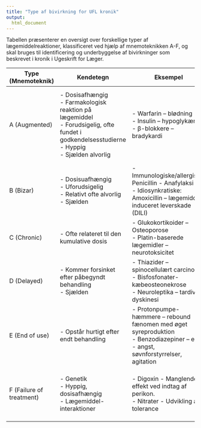 ```yaml
---
title: "Type af bivirkning for UFL kronik"
output:
  html_document
---
```


Tabellen præsenterer en oversigt over forskellige typer af lægemiddelreaktioner, klassificeret ved hjælp af mnemoteknikken A-F, og skal bruges til identificering og underbyggelse af bivirkninger som beskrevet i kronik i Ugeskrift for Læger.

| Type (Mnemoteknik) | Kendetegn | Eksempel | Håndtering |
| --- | --- | --- | --- |
| A (Augmented) | - Dosisafhængig<br>- Farmakologisk reaktion på lægemiddel<br>- Forudsigelig, ofte fundet i godkendelsesstudierne<br>- Hyppig<br>- Sjælden alvorlig | - Warfarin – blødning<br>- Insulin – hypoglykæmi<br>- β-blokkere – bradykardi | - Reducer dosis<br>- Pauser behandling<br>- Overvej interaktioner medførende øget koncentration i blodet |
| B (Bizar) | - Dosisuafhængig<br>- Uforudsigelig<br>- Relativt ofte alvorlig<br>- Sjælden | - Immunologiske/allergiske: Penicillin - Anafylaksi<br>- Idiosynkratiske: Amoxicillin – lægemiddel induceret leverskade (DILI) | - Seponer og undgå fremtidig behandling (CAVE) |
| C (Chronic) | - Ofte relateret til den kumulative dosis | - Glukokortikoider – Osteoporose<br>- Platin-baserede lægemidler – neurotoksicitet | - Reducer dosis eller tilbagehold behandling |
| D (Delayed) | - Kommer forsinket efter påbegyndt behandling<br>- Sjælden | - Thiazider – spinocellulært carcinom<br>- Bisfosfonater- kæbeosteonekrose<br>- Neuroleptika – tardiv dyskinesi | - Kan sjældent behandles |
| E (End of use) | - Opstår hurtigt efter endt behandling | - Protonpumpe-hæmmere – rebound fænomen med øget syreproduktion<br>- Benzodiazepiner – eks.<br>- angst, søvnforstyrrelser, agitation | - Re-introduktion og langsom udtrapning |
| F (Failure of treatment) | - Genetik<br>- Hyppig, dosisafhængig<br>- Lægemiddel-interaktioner | - Digoxin - Manglende effekt ved indtag af perikon.<br>- Nitrater - Udvikling af tolerance | - Øg dosis<br>- Overvej interaktioner medførende lavere koncentration i blodet |


